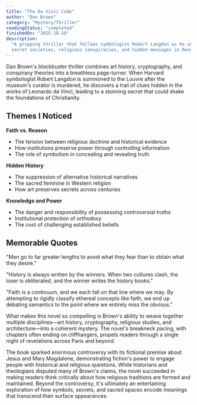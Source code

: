 ```yaml
---
title: "The Da Vinci Code"
author: "Dan Brown"
category: "Mystery/Thriller"
readingStatus: "completed"
finishedOn: "2025-10-20"
description:
  "A gripping thriller that follows symbologist Robert Langdon as he unravels a mystery involving
  secret societies, religious conspiracies, and hidden messages in Renaissance art."
---
```


Dan Brown's blockbuster thriller combines art history, cryptography, and conspiracy theories into a
breathless page-turner. When Harvard symbologist Robert Langdon is summoned to the Louvre after the
museum's curator is murdered, he discovers a trail of clues hidden in the works of Leonardo da Vinci,
leading to a stunning secret that could shake the foundations of Christianity.

## Themes I Noticed

**Faith vs. Reason**

- The tension between religious doctrine and historical evidence
- How institutions preserve power through controlling information
- The role of symbolism in concealing and revealing truth

**Hidden History**

- The suppression of alternative historical narratives
- The sacred feminine in Western religion
- How art preserves secrets across centuries

**Knowledge and Power**

- The danger and responsibility of possessing controversial truths
- Institutional protection of orthodoxy
- The cost of challenging established beliefs

## Memorable Quotes

"Men go to far greater lengths to avoid what they fear than to obtain what they desire."

"History is always written by the winners. When two cultures clash, the loser is obliterated, and
the winner writes the history books."

"Faith is a continuum, and we each fall on that line where we may. By attempting to rigidly classify
ethereal concepts like faith, we end up debating semantics to the point where we entirely miss the
obvious."

What makes this novel so compelling is Brown's ability to weave together multiple disciplines—art
history, cryptography, religious studies, and architecture—into a coherent mystery. The novel's
breakneck pacing, with chapters often ending on cliffhangers, propels readers through a single night
of revelations across Paris and beyond.

The book sparked enormous controversy with its fictional premise about Jesus and Mary Magdalene,
demonstrating fiction's power to engage people with historical and religious questions. While
historians and theologians disputed many of Brown's claims, the novel succeeded in making readers
think critically about how religious traditions are formed and maintained. Beyond the controversy,
it's ultimately an entertaining exploration of how symbols, secrets, and sacred spaces encode
meanings that transcend their surface appearances.
